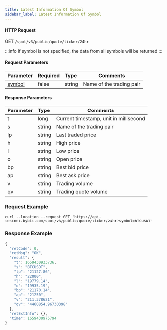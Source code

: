 ```yaml
---
title: Latest Information Of Symbol
sidebar_label: Latest Information Of Symbol
---
```



#### HTTP Request
GET <code>/spot/v3/public/quote/ticker/24hr</code>

:::info
If symbol is not specified, the data from all symbols will be returned
:::

#### Request Parameters
| Parameter | Required | Type | Comments|
|:----- |:-------|:-----|------ |
|<a href="#symbol-symbol">symbol</a> |false|string|Name of the trading pair|

#### Response Parameters
| Parameter | Type | Comments|
|:----- |:-----|----- |
|t| long | Current timestamp, unit in millisecond|
|s| string | Name of the trading pair|
|lp| string | Last traded price|
|h| string | High price|
|l| string | Low price|
|o| string | Open price|
|bp| string | Best bid price|
|ap| string | Best ask price|
|v| string | Trading volume|
|qv| string | Trading quote volume|

### Request Example

<Tabs>
<TabItem value="console" label="Console">

```http
curl --location --request GET 'https://api-testnet.bybit.com/spot/v3/public/quote/ticker/24hr?symbol=BTCUSDT'
```

</TabItem>
</Tabs>

### Response Example

```javascript
{
  "retCode": 0,
  "retMsg": "OK",
  "result": {
    "t": 1659430933736,
    "s": "BTCUSDT",
    "lp": "21127.86",
    "h": "22000",
    "l": "19779.14",
    "o": "19935.19",
    "bp": "21170.14",
    "ap": "21250",
    "v": "211.378621",
    "qv": "4460854.96730398"
  },
  "retExtInfo": {},
  "time": 1659430975794
}
```
